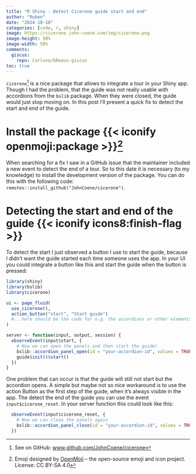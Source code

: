 ```yaml
---
title: "R Shiny - Detect Cicerone guide start and end"
author: "Ruben"
date: "2024-10-18"
categories: [code, r, shiny]
image: https://cicerone.john-coene.com/img/cicerone.png
image-height: 50%
image-width: 50%
comments:
  giscus:
    repo: Carluna/bReaus-giscus
toc: true
---
```


`cicerone`[^1] is a nice package that allows to integrate a tour in your Shiny app. Though I had the problem, that the guide was not really usable with accordions from the `bslib` package. When they were closed, the guide would just stop moving on. In this post I'll present a quick fix to detect the start and end of the guide.

# Install the package {{< iconify openmoji:package >}}[^2]

When searching for a fix I saw in a GitHub issue that the maintainer included a new event to detect the end of a tour. So to this date it is necessary (to my knowledge) to install the development version of the package. You can do this with the following code: `remotes::install_github("JohnCoene/cicerone")`.

# Detecting the start and end of the guide {{< iconify icons8:finish-flag >}}

To detect the start I just observed a button I use to start the guide, because I didn't want the guide started each time someone uses the app. In your UI you could integrate a button like this and start the guide when the button is pressed:

```r
library(shiny)
library(bslib)
library(cicerone)

ui <- page_fluid(
  use_cicerone(),
  action_button("start", "Start guide")
  #...here should be the code for e.g. the accordions or other elements 
)

server <- function(input, output, session) {
  observeEvent(input$start, {
    # Now we can open the panels and then start the guide!
    bslib::accordion_panel_open(id = "your-accordion-id", values = TRUE)
    guide$init()$start()
  })
}
```

One problem that can occur is that the guide will still not start but the accordion opens. A simple but maybe not so nice workaround is to use the action Button as the first step of the guide, when it's always visible in the app. The detect the end of the guide you can use the event `input$cicerone_reset`. In your server function this could look like this:

```r
  observeEvent(input$cicerone_reset, {
    # Now we can close the panels again
    bslib::accordion_panel_close(id = "your-accordion-id", values = TRUE)
  })
```


[^1]: See on GitHub: [www.github.com/JohnCoene/cicerone](www.github.com/JohnCoene/cicerone) 
[^2]: Emoji designed by [OpenMoji](https://openmoji.org/) – the open-source emoji and icon project. License: CC BY-SA 4.0
